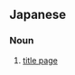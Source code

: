 ==Japanese==
{{ja-kanjitab|ひょう|だい|し|yomi=on}}

===Noun===
{{ja-noun|ひょうだいし}}

# [[title page]] {{gloss|page in a book}}